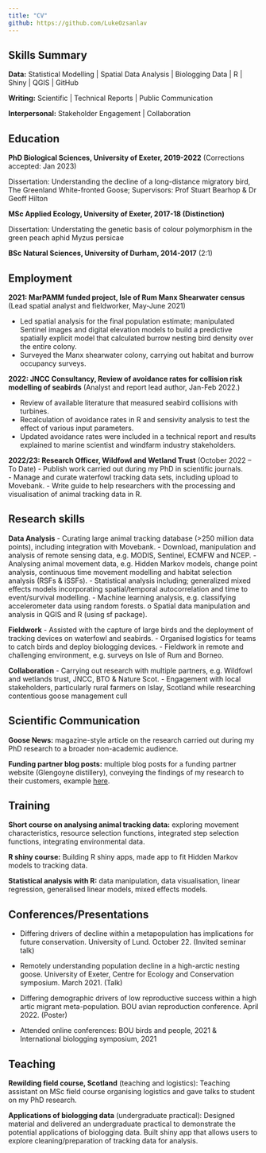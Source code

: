 ```yaml
---
title: "CV"
github: https://github.com/LukeOzsanlav
---
```


## Skills Summary 

**Data:** Statistical Modelling \| Spatial Data Analysis \| Biologging Data \| R \| Shiny \| QGIS \| GitHub

**Writing:** Scientific \| Technical Reports \| Public Communication

**Interpersonal:** Stakeholder Engagement \| Collaboration



## Education

**PhD Biological Sciences, University of Exeter, 2019-2022** (Corrections accepted: Jan 2023)

Dissertation: Understanding the decline of a long-distance migratory bird, The Greenland White-fronted Goose; Supervisors: Prof Stuart Bearhop & Dr Geoff Hilton

**MSc Applied Ecology, University of Exeter, 2017-18 (Distinction)**

Dissertation: Understating the genetic basis of colour polymorphism in the green peach aphid Myzus persicae

**BSc Natural Sciences, University of Durham, 2014-2017** (2:1)



## Employment 

**2021: MarPAMM funded project, Isle of Rum Manx Shearwater census** (Lead spatial analyst and fieldworker, May-June 2021)

-   Led spatial analysis for the final population estimate; manipulated Sentinel images and digital elevation models to build a predictive spatially explicit model that calculated burrow nesting bird density over the entire colony.
-   Surveyed the Manx shearwater colony, carrying out habitat and burrow occupancy surveys.

**2022: JNCC Consultancy, Review of avoidance rates for collision risk modelling of seabirds** (Analyst and report lead author, Jan-Feb 2022.)

-   Review of available literature that measured seabird collisions with turbines.
-   Recalculation of avoidance rates in R and sensivity analysis to test the effect of various input parameters.
-   Updated avoidance rates were included in a technical report and results explained to marine scientist and windfarm industry stakeholders.

**2022/23: Research Officer, Wildfowl and Wetland Trust** (October 2022 -- To Date) - Publish work carried out during my PhD in scientific journals.\
- Manage and curate waterfowl tracking data sets, including upload to Movebank. - Write guide to help researchers with the processing and visualisation of animal tracking data in R.



## Research skills

**Data Analysis**
- Curating large animal tracking database (\>250 million data points), including integration with Movebank. 
- Download, manipulation and analysis of remote sensing data, e.g. MODIS, Sentinel, ECMFW and NCEP. 
- Analysing animal movement data, e.g. Hidden Markov models, change point analysis, continuous time movement modelling and habitat selection analysis (RSFs & iSSFs). 
- Statistical analysis including; generalized mixed effects models incorporating spatial/temporal autocorrelation and time to event/survival modelling. 
- Machine learning analysis, e.g. classifying accelerometer data using random forests. o Spatial data manipulation and analysis in QGIS and R (using sf package). 

**Fieldwork**
- Assisted with the capture of large birds and the deployment of tracking devices on waterfowl and seabirds. 
- Organised logistics for teams to catch birds and deploy biologging devices. 
- Fieldwork in remote and challenging environment, e.g. surveys on Isle of Rum and Borneo. 

**Collaboration** 
- Carrying out research with multiple partners, e.g. Wildfowl and wetlands trust, JNCC, BTO & Nature Scot. 
- Engagement with local stakeholders, particularly rural farmers on Islay, Scotland while researching contentious goose management cull


## Scientific Communication

**Goose News:** magazine-style article on the research carried out during my PhD research to a broader non-academic audience.

**Funding partner blog posts:** multiple blog posts for a funding partner website (Glengoyne distillery), conveying the findings of my research to their customers, example [here](https://www.glengoyne.com/news/productive-year-greenland-white-fronted-geese).

## Training

**Short course on analysing animal tracking data:** exploring movement characteristics, resource selection functions, integrated step selection functions, integrating environmental data.

**R shiny course:** Building R shiny apps, made app to fit Hidden Markov models to tracking data.

**Statistical analysis with R:** data manipulation, data visualisation, linear regression, generalised linear models, mixed effects models.


## Conferences/Presentations

- Differing drivers of decline within a metapopulation has implications for future conservation. University of Lund. October 22. (Invited seminar talk)

- Remotely understanding population decline in a high-arctic nesting goose. University of Exeter, Centre for Ecology and Conservation symposium. March 2021. (Talk)

-	Differing demographic drivers of low reproductive success within a high artic migrant meta-population. BOU avian reproduction conference. April 2022. (Poster)

-	Attended online conferences: BOU birds and people, 2021 & International biologging symposium, 2021


## Teaching

**Rewilding field course, Scotland** (teaching and logistics): Teaching assistant on MSc field course organising logistics and gave talks to student on my PhD research.

**Applications of biologging data** (undergraduate practical): Designed material and delivered an undergraduate practical to demonstrate the potential applications of biologging data. Built shiny app that allows users to explore cleaning/preparation of tracking data for analysis.


